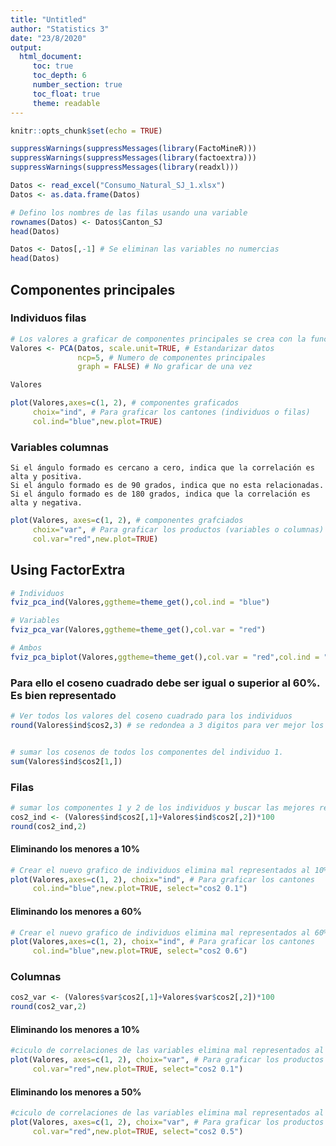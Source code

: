 ---
title: "Untitled"
author: "Statistics 3"
date: "23/8/2020"
output: 
  html_document:
     toc: true
     toc_depth: 6
     number_section: true
     toc_float: true
     theme: readable
---

```{r setup, include=FALSE}
knitr::opts_chunk$set(echo = TRUE)
```

```{r}
suppressWarnings(suppressMessages(library(FactoMineR)))
suppressWarnings(suppressMessages(library(factoextra)))
suppressWarnings(suppressMessages(library(readxl)))

Datos <- read_excel("Consumo_Natural_SJ_1.xlsx")
Datos <- as.data.frame(Datos)

# Defino los nombres de las filas usando una variable
rownames(Datos) <- Datos$Canton_SJ
head(Datos)
```
```{r}
Datos <- Datos[,-1] # Se eliminan las variables no numercias
head(Datos)
```
## Componentes principales

### Individuos filas
```{r}
# Los valores a graficar de componentes principales se crea con la funcion PCA
Valores <- PCA(Datos, scale.unit=TRUE, # Estandarizar datos
               ncp=5, # Numero de componentes principales 
               graph = FALSE) # No graficar de una vez

Valores
```

```{r}
plot(Valores,axes=c(1, 2), # componentes graficados
     choix="ind", # Para graficar los cantones (individuos o filas)
     col.ind="blue",new.plot=TRUE)
```
### Variables columnas
~~~~
Si el ángulo formado es cercano a cero, indica que la correlación es alta y positiva.
Si el ángulo formado es de 90 grados, indica que no esta relacionadas.
Si el ángulo formado es de 180 grados, indica que la correlación es alta y negativa.
~~~~
```{r}
plot(Valores, axes=c(1, 2), # componentes grafciados
     choix="var", # Para graficar los productos (variables o columnas)
     col.var="red",new.plot=TRUE)
```

## Using FactorExtra
```{r}
# Individuos
fviz_pca_ind(Valores,ggtheme=theme_get(),col.ind = "blue")
```

```{r}
# Variables
fviz_pca_var(Valores,ggtheme=theme_get(),col.var = "red")
```

```{r}
# Ambos
fviz_pca_biplot(Valores,ggtheme=theme_get(),col.var = "red",col.ind = "blue")
```

### Para ello el coseno cuadrado debe ser igual o superior al 60%. Es bien representado
```{r}
# Ver todos los valores del coseno cuadrado para los individuos
round(Valores$ind$cos2,3) # se redondea a 3 digitos para ver mejor los datos


# sumar los cosenos de todos los componentes del individuo 1.
sum(Valores$ind$cos2[1,])
```

### Filas
```{r}
# sumar los componentes 1 y 2 de los individuos y buscar las mejores representaciones
cos2_ind <- (Valores$ind$cos2[,1]+Valores$ind$cos2[,2])*100
round(cos2_ind,2)
```
#### Eliminando los menores a 10%

```{r}
# Crear el nuevo grafico de individuos elimina mal representados al 10%
plot(Valores,axes=c(1, 2), choix="ind", # Para graficar los cantones
     col.ind="blue",new.plot=TRUE, select="cos2 0.1")
```

#### Eliminando los menores a 60%
```{r}
# Crear el nuevo grafico de individuos elimina mal representados al 60%
plot(Valores,axes=c(1, 2), choix="ind", # Para graficar los cantones
     col.ind="blue",new.plot=TRUE, select="cos2 0.6")
```

### Columnas
```{r}
cos2_var <- (Valores$var$cos2[,1]+Valores$var$cos2[,2])*100
round(cos2_var,2)
```
#### Eliminando los menores a 10%
```{r}
#ciculo de correlaciones de las variables elimina mal representados al 10%
plot(Valores, axes=c(1, 2), choix="var", # Para graficar los productos
     col.var="red",new.plot=TRUE, select="cos2 0.1")
```
#### Eliminando los menores a 50%
```{r}
#ciculo de correlaciones de las variables elimina mal representados al 50%
plot(Valores, axes=c(1, 2), choix="var", # Para graficar los productos
     col.var="red",new.plot=TRUE, select="cos2 0.5")
```

